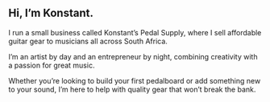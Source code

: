 
## Hi, I’m Konstant. 

I run a small business called Konstant’s Pedal Supply, where I sell affordable guitar gear to musicians all across South Africa. 

I’m an artist by day and an entrepreneur by night, combining creativity with a passion for great music. 

Whether you’re looking to build your first pedalboard or add something new to your sound, I’m here to help
with quality gear that won’t break the bank. 

<GetStartedButton />
